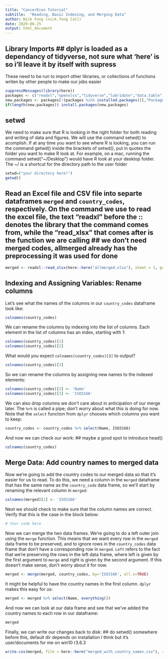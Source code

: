 ```yaml
---
title: "CancerEcon Tutorial"
subtitle:  "Reading, Basic Indexing, and Merging Data"
author: Nick Fong (nick.fong [at])
date: 2020-06-25
output: html_document
---
```


## Library Imports ## dplyr is loaded as a dependancy of tidyverse, not sure what 'here' is so i'll leave it by itself with supress
These need to be run to import other libraries, or collections of functions writen by other people to make our jobs easier
```r
suppressMessages(library(here))
packages <- c("readxl","openxlsx","tidyverse","lubridate","data.table")
new.packages <- packages[!(packages %in% installed.packages()[,"Package"])]
if(length(new.packages)) install.packages(new.packages)
```
## setwd
We need to make sure that R is looking in the right folder for both reading and writing of data and figures. We will use the command setwd() to acomplish. If at any time you want to see where R is looking, you can run the command getwd() inside the brackets of setwd(), put in quotes the folder you want to make R look at. For example, on a mac, running the command setwd("~/Desktop") would have R look at your desktop folder. The ~/ is a shortcut for the directory path to the user folder
```r
setwd=("your directory here!")
getwd()
```

## Read an Excel file and CSV file into separte dataframes `merged` and `country_codes`, respectively. On the command we use to read the excel file, the text "readxl" before the :: denotes the library that the command comes from, while the "read_xlsx" that comes after is the function we are calling ## we don't need merged codes, allmerged already has the preprocessing it was used for done
```r
merged <- readxl::read_xlsx(here::here("allmerged.xlsx"), sheet = 1, guess_max = 5000)
```
## Indexing and Assigning Variables:  Rename columns
Let's see what the names of the columns in our `country_codes` dataframe look like: 
```r
colnames(country_codes)
```
We can rename the columns by indexing into the list of columns.  Each element in the list of columns has an index, starting with 1:
```r
colnames(country_codes)[1]
colnames(country_codes)[2]
```
What would you expect `colnames(country_codes)[3]` to output?
```r
colnames(country_codes)[3]
```
So we can rename the columns by assigning new names to the indexed elements:
```r
colnames(country_codes)[2] <- 'Name'
colnames(country_codes)[3] <- 'ISO3166'
```
We can also drop columns we don't care about in anticipation of our merge later.  The `%>%` is called a pipe; don't worry about what this is doing for now.  Note that the `select` function from `dplyr` chooses which columns you want to keep:
```r
country_codes <- country_codes %>% select(Name, ISO3166)
```
And now we can check our work: ## maybe a good spot to introduce head() 
```r
colnames(country_codes)
```

## Merge Data:  Add country names to merged data
Now we're going to add the country codes to our merged data so that it's easier for us to read.  To do this, we need a column in the `merged` dataframe that has the same name as the `country_code` data frame, so we'll start by renaming the relevant column in `merged`:
```r
colnames(merged)[2] <- 'ISO3166'
```
Next we should check to make sure that the column names are correct.  Verify that this is the case in the block below:
```r
# Your code here
```

Now we can merge the two data frames.  We're going to do a left outer join using the `merge` function.  This means that we want every row in the `merged` data frame to be preserved, and to ignore rows in the `country_codes` data frame that don't have a corresponding row in `merged`.  `Left` refers to the fact that we're preserving the rows in the left data frame, where left is given by the first argument to `merge` and right is given by the second argument.  If this doesn't make sense, don't worry about it for now.
```r
merged <- merge(merged, country_codes, by='ISO3166', all.x=TRUE)
```

It might be helpful to have the country names in the first column.  `dplyr` makes this easy for us:
```r
merged <- merged %>% select(Name, everything())
```

And now we can look at our data frame and see that we've added the country names to each row in our dataframe:
```r
merged
```
Finally, we can write our changes back to disk: ## do setwd() somewhere before this, default dir depends on installation I think but it's user/documents for me on win10 r3.6.3
```r
write.csv(merged, file = here::here("merged_with_country_names.csv"), row.names = FALSE)
```
